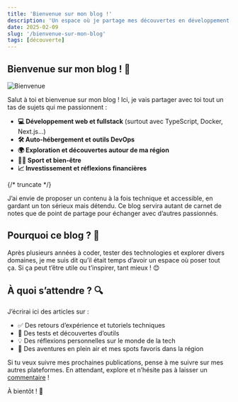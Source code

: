 ```yaml
---
title: 'Bienvenue sur mon blog !'
description: 'Un espace où je partage mes découvertes en développement, tech, sport et plus encore.'
date: 2025-02-09
slug: '/bienvenue-sur-mon-blog'
tags: [découverte]
---
```



<HorizontalDisplay />

## Bienvenue sur mon blog ! 🎉

![Bienvenue](https://images.unsplash.com/photo-1738996856092-b75023b84723?q=80&w=1931&auto=format&fit=crop&ixlib=rb-4.0.3&ixid=M3wxMjA3fDB8MHxwaG90by1wYWdlfHx8fGVufDB8fHx8fA%3D%3D)

Salut à toi et bienvenue sur mon blog ! Ici, je vais partager avec toi tout un tas de sujets qui me passionnent :

-   **💻 Développement web et fullstack** (surtout avec TypeScript, Docker, Next.js...)
-   **🛠️ Auto-hébergement et outils DevOps**
-   **🌍 Exploration et découvertes autour de ma région**
-   **🏋️‍♂️ Sport et bien-être**
-   **📈 Investissement et réflexions financières**

{/* truncate */}

J’ai envie de proposer un contenu à la fois technique et accessible, en gardant un ton sérieux mais détendu. Ce blog servira autant de carnet de notes que de point de partage pour échanger avec d’autres passionnés.

<ArialInArticle />

## Pourquoi ce blog ? 🤔

Après plusieurs années à coder, tester des technologies et explorer divers domaines, je me suis dit qu’il était temps d’avoir un espace où poser tout ça. Si ça peut t’être utile ou t’inspirer, tant mieux ! 😊

## À quoi s’attendre ? 🔍

J’écrirai ici des articles sur :

-   ✅ Des retours d’expérience et tutoriels techniques
-   🔬 Des tests et découvertes d’outils
-   💡 Des réflexions personnelles sur le monde de la tech
-   🌄 Des aventures en plein air et mes spots favoris dans la région

<HorizontalDisplay />

Si tu veux suivre mes prochaines publications, pense à me suivre sur mes autres plateformes. En attendant, explore et n’hésite pas à laisser un [commentaire](/#contact) !

À bientôt ! 👋

<ArialInArticle />
